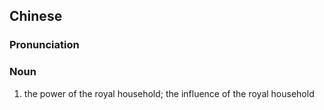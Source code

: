 ==Chinese==
{{zh-forms}}

===Pronunciation===
{{zh-pron
|m=huángwēi
|cat=n
}}

===Noun===
{{zh-noun}}

# {{lb|zh|literary}} the power of the royal household; the influence of the royal household